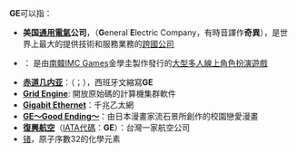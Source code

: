 '''GE'''可以指：
*'''美国[[通用電氣|通用電氣]]公司'''，（'''G'''eneral '''E'''lectric Company，有時音譯作'''奇異'''），是世界上最大的提供技術和服務業務的[[跨國公司|跨國公司]]
*{{tsl|en|Granado Espada|}}： 是由[[南韓|南韓]][[:wikidata:Q23309234|IMC Games]]金學圭製作發行的[[大型多人線上角色扮演遊戲|大型多人線上角色扮演遊戲]]
*'''[[赤道几内亚|赤道几内亚]]'''：（{{lang-es|República de Guinea Ecuatorial}}；{{lang-en|Equatorial Guinea}}），西班牙文縮寫'''GE'''
*'''[[Sun_Grid_Engine|Grid Engine]]''': 開放原始碼的計算機集群軟件
*'''[[Gigabit_Ethernet|Gigabit Ethernet]]'''：千兆乙太網
*'''[[GE～Good_Ending～|GE～Good Ending～]]'''：由日本漫畫家流石景所創作的校園戀愛漫畫
*'''[[復興航空|復興航空]]'''（[[IATA代碼|IATA代碼]]：'''GE'''）：台灣一家航空公司
*[[锗|锗]]，原子序數32的化學元素
{{disambig|Cat=二字拉丁字母缩写消歧义}}